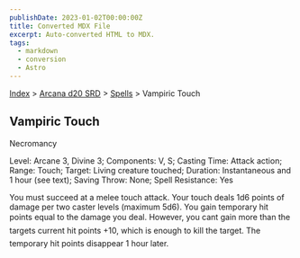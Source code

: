 ```yaml
---
publishDate: 2023-01-02T00:00:00Z
title: Converted MDX File
excerpt: Auto-converted HTML to MDX.
tags:
  - markdown
  - conversion
  - Astro
---
```


[Index](-index) > [Arcana d20 SRD](arcana-d20-srd-index) > [Spells](arcana-d20-srd-spells-index) > Vampiric Touch

## Vampiric Touch

Necromancy

Level: Arcane 3, Divine 3; Components: V, S; Casting Time: Attack action; Range: Touch; Target: Living creature touched; Duration: Instantaneous and 1 hour (see text); Saving Throw: None; Spell Resistance: Yes

You must succeed at a melee touch attack. Your touch deals 1d6 points of damage per two caster levels (maximum 5d6). You gain temporary hit points equal to the damage you deal. However, you cant gain more than the targets current hit points +10, which is enough to kill the target. The temporary hit points disappear 1 hour later.
